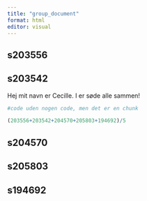```yaml
---
title: "group_document"
format: html
editor: visual
---
```


## s203556

## s203542

Hej mit navn er Cecille. I er søde alle sammen!

```r
#code uden nogen code, men det er en chunk
```

```r
(203556+203542+204570+205803+194692)/5
```

## s204570

## s205803

## s194692
